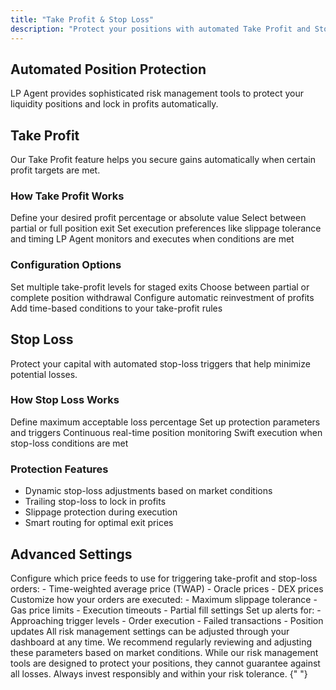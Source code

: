```yaml
---
title: "Take Profit & Stop Loss"
description: "Protect your positions with automated Take Profit and Stop Loss features"
---
```


## Automated Position Protection

LP Agent provides sophisticated risk management tools to protect your liquidity positions and lock in profits automatically.

## Take Profit

Our Take Profit feature helps you secure gains automatically when certain profit targets are met.

### How Take Profit Works

<Steps>
  <Step title="Set Profit Target">
    Define your desired profit percentage or absolute value
  </Step>
  <Step title="Choose Exit Strategy">
    Select between partial or full position exit
  </Step>
  <Step title="Configure Execution">
    Set execution preferences like slippage tolerance and timing
  </Step>
  <Step title="Automatic Execution">
    LP Agent monitors and executes when conditions are met
  </Step>
</Steps>

### Configuration Options

<CardGroup cols={2}>
  <Card title="Profit Targets" icon="bullseye">
    Set multiple take-profit levels for staged exits
  </Card>
  <Card title="Exit Strategy" icon="door-open">
    Choose between partial or complete position withdrawal
  </Card>
  <Card title="Reinvestment Rules" icon="rotate">
    Configure automatic reinvestment of profits
  </Card>
  <Card title="Time Conditions" icon="clock">
    Add time-based conditions to your take-profit rules
  </Card>
</CardGroup>

## Stop Loss

Protect your capital with automated stop-loss triggers that help minimize potential losses.

### How Stop Loss Works

<Steps>
  <Step title="Set Loss Threshold">
    Define maximum acceptable loss percentage
  </Step>
  <Step title="Configure Protection">
    Set up protection parameters and triggers
  </Step>
  <Step title="Monitor Positions">
    Continuous real-time position monitoring
  </Step>
  <Step title="Automatic Execution">
    Swift execution when stop-loss conditions are met
  </Step>
</Steps>

### Protection Features

- Dynamic stop-loss adjustments based on market conditions
- Trailing stop-loss to lock in profits
- Slippage protection during execution
- Smart routing for optimal exit prices

## Advanced Settings

<AccordionGroup>
  <Accordion title="Price Feeds">
    Configure which price feeds to use for triggering take-profit and stop-loss orders:
    - Time-weighted average price (TWAP)
    - Oracle prices
    - DEX prices
  </Accordion>
  
  <Accordion title="Execution Parameters">
    Customize how your orders are executed:
    - Maximum slippage tolerance
    - Gas price limits
    - Execution timeouts
    - Partial fill settings
  </Accordion>

  <Accordion title="Notification Settings">
    Set up alerts for:
    - Approaching trigger levels
    - Order execution
    - Failed transactions
    - Position updates
  </Accordion>
</AccordionGroup>

<Note>
  All risk management settings can be adjusted through your dashboard at any
  time. We recommend regularly reviewing and adjusting these parameters based on
  market conditions.
</Note>

<Warning>
  While our risk management tools are designed to protect your positions, they
  cannot guarantee against all losses. Always invest responsibly and within your
  risk tolerance.
</Warning>{" "}

